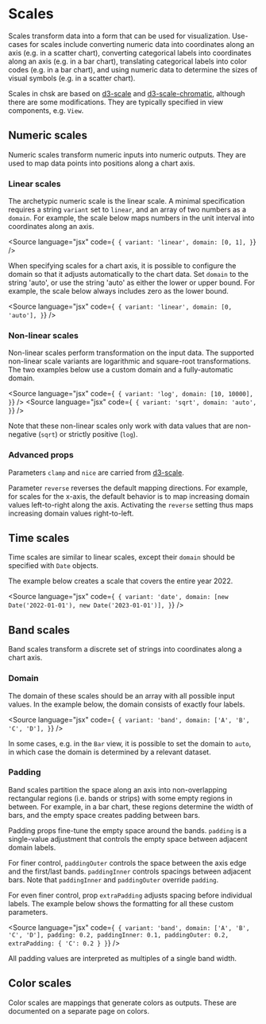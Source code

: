 
<Meta title="Core/Props/Scales" />

# Scales

Scales transform data into a form that can be used for visualization.
Use-cases for scales include converting numeric data into coordinates along an axis (e.g. in a scatter chart),
converting categorical labels into coordinates along an axis (e.g. in a bar chart),
translating categorical labels into color codes (e.g. in a bar chart),
and using numeric data to determine the sizes of visual symbols (e.g. in a scatter chart).

Scales in chsk are based on [d3-scale](https://github.com/d3/d3-scale) and [d3-scale-chromatic](https://github.com/d3/d3-scale-chromatic),
although there are some modifications.
They are typically specified in view components, e.g. `View`.

<ArgTypes of={MockScales} />

## Numeric scales

Numeric scales transform numeric inputs into numeric outputs. They are used to map data points into positions along a chart axis.

<ArgTypes of={MockNumericScale} />

### Linear scales

The archetypic numeric scale is the linear scale. A minimal specification requires a string `variant` set to `linear`, and an array of two numbers as a `domain`. For example, the scale below maps numbers in the unit interval into coordinates along an axis.

<Source
    language="jsx"
    code={`
{
  variant: 'linear',
  domain: [0, 1],
}`}
/>

When specifying scales for a chart axis, it is possible to configure the domain so that it adjusts automatically to the chart data. Set `domain` to the string 'auto', or use the string 'auto' as either the lower or upper bound. For example, the scale below always includes zero as the lower bound.

<Source
    language="jsx"
    code={`
{
  variant: 'linear',
  domain: [0, 'auto'],
}`}
/>

### Non-linear scales

Non-linear scales perform transformation on the input data.
The supported non-linear scale variants are logarithmic and square-root transformations.
The two examples below use a custom domain and a fully-automatic domain.

<Source
    language="jsx"
    code={`
{
  variant: 'log',
  domain: [10, 10000],
}`}
/>
<Source
    language="jsx"
    code={`
{
  variant: 'sqrt',
  domain: 'auto',
}`}
/>

Note that these non-linear scales only work with data values that are non-negative (`sqrt`) or strictly positive (`log`).

### Advanced props

Parameters `clamp` and `nice` are carried from [d3-scale](https://github.com/d3/d3-scale).

Parameter `reverse` reverses the default mapping directions.
For example, for scales for the x-axis, the default behavior is to map increasing domain values left-to-right along the axis.
Activating the `reverse` setting thus maps increasing domain values right-to-left.

## Time scales

Time scales are similar to linear scales, except their `domain` should be specified with `Date` objects.

<ArgTypes of={MockTimeScale} />

The example below creates a scale that covers the entire year 2022.

<Source
    language="jsx"
    code={`
{
  variant: 'date',
  domain: [new Date('2022-01-01'), new Date('2023-01-01')],
}`}
/>

## Band scales

Band scales transform a discrete set of strings into coordinates along a chart axis.

<ArgTypes of={MockBandScale} />

### Domain

The domain of these scales should be an array with all possible input values.
In the example below, the domain consists of exactly four labels.

<Source
    language="jsx"
    code={`
{
  variant: 'band',
  domain: ['A', 'B', 'C', 'D'],
}`}
/>

In some cases, e.g. in the `Bar` view, it is possible to set the domain to `auto`,
in which case the domain is determined by a relevant dataset.

### Padding

Band scales partition the space along an axis into non-overlapping rectangular regions (i.e. bands or strips) with some empty regions in between.
For example, in a bar chart, these regions determine the width of bars, and the empty space creates padding between bars.

Padding props fine-tune the empty space around the bands.
`padding` is a single-value adjustment that controls the empty space between adjacent domain labels.

For finer control, `paddingOuter` controls the space between the axis edge and the first/last bands.
`paddingInner` controls spacings between adjacent bars. Note that `paddingInner` and `paddingOuter` override `padding`.

For even finer control, prop `extraPadding` adjusts spacing before individual labels.
The example below shows the formatting for all these custom parameters.

<Source
    language="jsx"
    code={`
{
  variant: 'band',
  domain: ['A', 'B', 'C', 'D'],
  padding: 0.2,
  paddingInner: 0.1,
  paddingOuter: 0.2,
  extraPadding: { 'C': 0.2 }
}`}
/>

All padding values are interpreted as multiples of a single band width.

## Color scales

Color scales are mappings that generate colors as outputs. These are documented on a separate page on colors.
